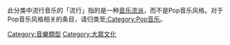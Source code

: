 {{Catnav|頁面分類|各種主題的頁面分類|類型|音樂類型}}
{{Catnav|頁面分類|人类社会|生活|文化|流行文化}}
{{Catnav|頁面分類|人类社会|文化|音乐|音樂類型}}
{{Catnav|頁面分類|人类社会|文化|流行文化}}
{{Commonscat|Popular music}}
此分类中流行音乐的「流行」指的是一种[[音乐流派|音乐流派]]，而不是Pop音乐风格。对于Pop音乐风格相关的条目，请归类至[[:Category:Pop音乐|:Category:Pop音乐]]。

[[Category:音樂類型|Category:音樂類型]]
[[Category:大眾文化|Category:大眾文化]]